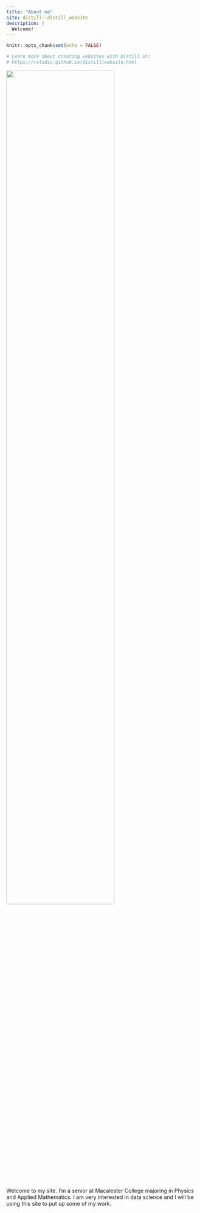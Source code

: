 ```yaml
---
title: "About me"
site: distill::distill_website
description: |
  Welcome!
---
```


```r
knitr::opts_chunk$set(echo = FALSE)

# Learn more about creating websites with Distill at:
# https://rstudio.github.io/distill/website.html

```

![](mypic.jpg){width=75%}

Welcome to my site. I'm a senior at Macalester College majoring in Physics and Applied Mathematics. I am very interested in data science and I will be using this site to put up some of my work.

